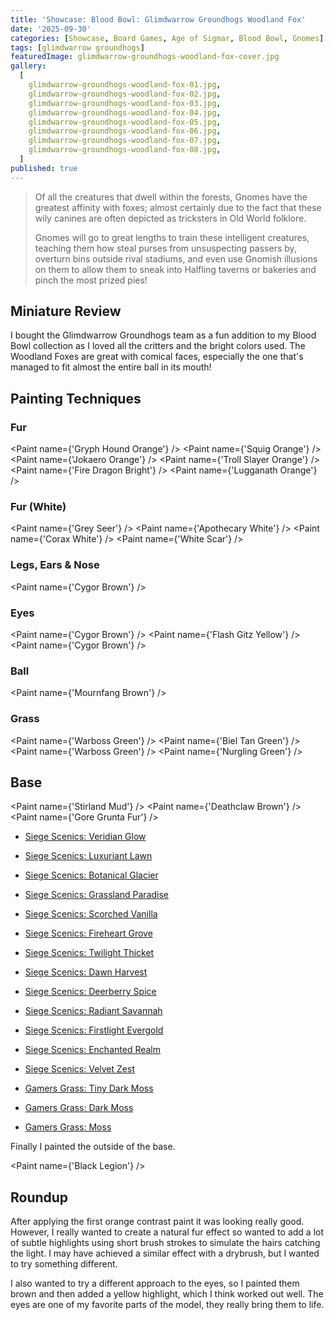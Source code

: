```yaml
---
title: 'Showcase: Blood Bowl: Glimdwarrow Groundhogs Woodland Fox'
date: '2025-09-30'
categories: [Showcase, Board Games, Age of Sigmar, Blood Bowl, Gnomes]
tags: [glimdwarrow groundhogs]
featuredImage: glimdwarrow-groundhogs-woodland-fox-cover.jpg
gallery:
  [
    glimdwarrow-groundhogs-woodland-fox-01.jpg,
    glimdwarrow-groundhogs-woodland-fox-02.jpg,
    glimdwarrow-groundhogs-woodland-fox-03.jpg,
    glimdwarrow-groundhogs-woodland-fox-04.jpg,
    glimdwarrow-groundhogs-woodland-fox-05.jpg,
    glimdwarrow-groundhogs-woodland-fox-06.jpg,
    glimdwarrow-groundhogs-woodland-fox-07.jpg,
    glimdwarrow-groundhogs-woodland-fox-08.jpg,
  ]
published: true
---
```



> Of all the creatures that dwell within the forests, Gnomes have the greatest affinity with foxes; almost certainly
> due to the fact that these wily canines are often depicted as tricksters in Old World folklore.
>
> Gnomes will go to great lengths to train these intelligent creatures, teaching them how steal purses from unsuspecting
> passers by, overturn bins outside rival stadiums, and even use Gnomish illusions on them to allow them to sneak into
> Halfling taverns or bakeries and pinch the most prized pies!

## Miniature Review

I bought the Glimdwarrow Groundhogs team as a fun addition to my Blood Bowl collection as I loved all the critters
and the bright colors used. The Woodland Foxes are great with comical faces, especially the one that's managed
to fit almost the entire ball in its mouth!

## Painting Techniques

### Fur

<Paint name={'Gryph Hound Orange'} />
<Paint name={'Squig Orange'} />
<Paint name={'Jokaero Orange'} />
<Paint name={'Troll Slayer Orange'} />
<Paint name={'Fire Dragon Bright'} />
<Paint name={'Lugganath Orange'} />

### Fur (White)

<Paint name={'Grey Seer'} />
<Paint name={'Apothecary White'} />
<Paint name={'Corax White'} />
<Paint name={'White Scar'} />

### Legs, Ears & Nose

<Paint name={'Cygor Brown'} />

### Eyes

<Paint name={'Cygor Brown'} />
<Paint name={'Flash Gitz Yellow'} />
<Paint name={'Cygor Brown'} />

### Ball

<Paint name={'Mournfang Brown'} />

### Grass

<Paint name={'Warboss Green'} />
<Paint name={'Biel Tan Green'} />
<Paint name={'Warboss Green'} />
<Paint name={'Nurgling Green'} />

## Base

<Paint name={'Stirland Mud'} />
<Paint name={'Deathclaw Brown'} />
<Paint name={'Gore Grunta Fur'} />

- [Siege Scenics: Veridian Glow](https://siegescenics.co.uk/product/veridian-glow-tufts/)
- [Siege Scenics: Luxuriant Lawn](https://siegescenics.co.uk/product/luxuriant-lawn-tufts/)
- [Siege Scenics: Botanical Glacier](https://siegescenics.co.uk/product/botanical-glacier-tufts/)
- [Siege Scenics: Grassland Paradise](https://siegescenics.co.uk/product/grassland-paradise-tufts/)
- [Siege Scenics: Scorched Vanilla](https://siegescenics.co.uk/product/scorched-vanilla/)
- [Siege Scenics: Fireheart Grove](https://siegescenics.co.uk/product/fireheart-grove-tufts/)
- [Siege Scenics: Twilight Thicket](https://siegescenics.co.uk/product/twilight-thicket-tufts/)
- [Siege Scenics: Dawn Harvest](https://siegescenics.co.uk/product/dawn-harvest-tufts/)
- [Siege Scenics: Deerberry Spice](https://siegescenics.co.uk/product/deerberry-spice-tufts/)
- [Siege Scenics: Radiant Savannah](https://siegescenics.co.uk/product/radiant-savannah-tufts/)
- [Siege Scenics: Firstlight Evergold](https://siegescenics.co.uk/product/firstlight-evergold-tufts/)
- [Siege Scenics: Enchanted Realm](https://siegescenics.co.uk/product/enchanted-realm-moss-pads/)
- [Siege Scenics: Velvet Zest](https://siegescenics.co.uk/product/velvet-zest-moss-pads/)

- [Gamers Grass: Tiny Dark Moss](https://gamersgrass.com/product/tiny-dark-moss-2mm/)
- [Gamers Grass: Dark Moss](https://gamersgrass.com/product/dark-moss-2mm/)
- [Gamers Grass: Moss](https://gamersgrass.com/product/moss-2mm/)

Finally I painted the outside of the base.

<Paint name={'Black Legion'} />

## Roundup

After applying the first orange contrast paint it was looking really good. However, I really wanted to create a natural
fur effect so wanted to add a lot of subtle highlights using short brush strokes to simulate the hairs catching the
light. I may have achieved a similar effect with a drybrush, but I wanted to try something different.

I also wanted to try a different approach to the eyes, so I painted them brown and then added a yellow highlight, which
I think worked out well. The eyes are one of my favorite parts of the model, they really bring them to life.
